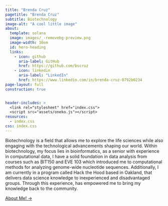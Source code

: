 ```yaml
---
title: "Brenda Cruz"
pagetitle: "Brenda Cruz"
subtitle: Biotechnology
image-alt: "A cool little image"
about:
  template: solana
  image: images/_-removebg-preview.png
  image-width: 10em
  id: hero-heading
  links:
    - icon: github
      aria-label: GitHub
      href: https://github.com/bscruz
    - icon: linkedin
      aria-label: "LinkedIn"
      href: https://www.linkedin.com/in/brenda-cruz-0792b0234
page-layout: full
construction: true


header-includes: >
  <link rel="stylesheet" href="index.css">
  <script src="assets/oneko.js"></script>
resources:
  - index.css
css: index.css
---
```


::: {#hero-heading}
Biotechnology is a field that allows me to explore the life sciences while also engaging with the technological advancements shaping our world. Within biotechnology, my focus lies in bioinformatics, as a senior with experience in computational data, I have a solid foundation in data analysis from courses such as BIT150 and EVE 103 which introduced me to computational methods for analyzing genome-wide nucleotide sequences. Additionally, I am currently in a program called Hack the Hood based in Oakland, that delivers data science knowledge to inexperienced and disadvantaged groups. Through this experience, has empowered me to bring my knowledge back to the community.

[About Me! →](/about.qmd){.about-links .subtitle}
:::
